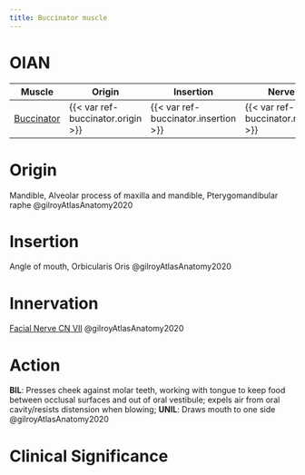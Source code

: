 ```yaml
---
title: Buccinator muscle
---
```


# OIAN

| Muscle  | Origin | Insertion | Nerve | Action |
|------|--------|-------|----------|--------|
| [Buccinator]({{< var ref-buccinator.path >}}) | {{< var ref-buccinator.origin >}} | {{< var ref-buccinator.insertion >}} | {{< var ref-buccinator.nerve >}} | {{< var ref-buccinator.action >}} |

# Origin {#origin}
Mandible, Alveolar process of maxilla and mandible, Pterygomandibular raphe @gilroyAtlasAnatomy2020

# Insertion {#insertion}
Angle of mouth, Orbicularis Oris @gilroyAtlasAnatomy2020

# Innervation {#innervation}

[Facial Nerve CN VII]({{< var ref-cn7.path >}}) @gilroyAtlasAnatomy2020

# Action {#action}
**BIL**: Presses cheek against molar teeth, working with tongue to keep food between occlusal surfaces and out of oral vestibule; expels air from oral cavity/resists distension when blowing; **UNIL**: Draws mouth to one side @gilroyAtlasAnatomy2020

# Clinical Significance